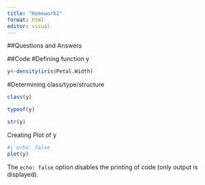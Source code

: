 ```yaml
---
title: "Homework1"
format: html
editor: visual
---
```


##Questions and Answers



##Code
#Defining function y
```r
y<-density(iris$Petal.Width)
```

#Determining class/type/structure
```r
class(y)

typeof(y)

str(y)

```


Creating Plot of y

```r
#| echo: false
plot(y)
```

The `echo: false` option disables the printing of code (only output is displayed).
